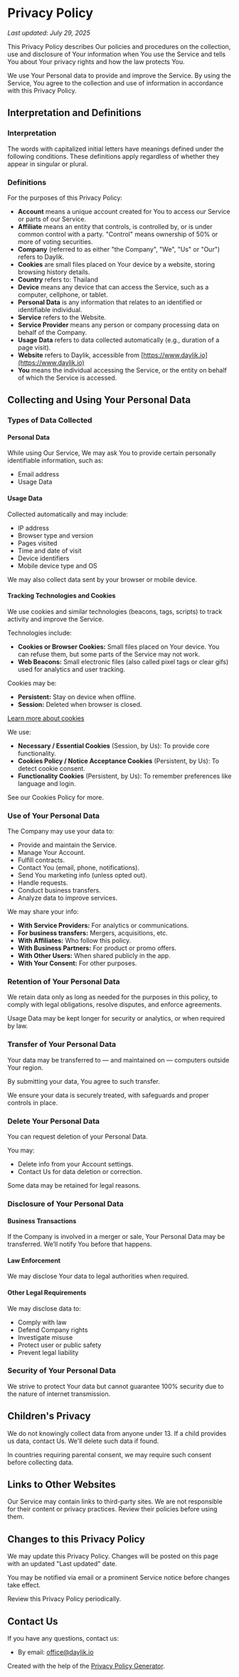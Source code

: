 # Privacy Policy

_Last updated: July 29, 2025_

This Privacy Policy describes Our policies and procedures on the collection, use and disclosure of Your information when You use the Service and tells You about Your privacy rights and how the law protects You.

We use Your Personal data to provide and improve the Service. By using the Service, You agree to the collection and use of information in accordance with this Privacy Policy.

## Interpretation and Definitions

### Interpretation

The words with capitalized initial letters have meanings defined under the following conditions. These definitions apply regardless of whether they appear in singular or plural.

### Definitions

For the purposes of this Privacy Policy:

- **Account** means a unique account created for You to access our Service or parts of our Service.
- **Affiliate** means an entity that controls, is controlled by, or is under common control with a party. "Control" means ownership of 50% or more of voting securities.
- **Company** (referred to as either "the Company", "We", "Us" or "Our") refers to Daylik.
- **Cookies** are small files placed on Your device by a website, storing browsing history details.
- **Country** refers to: Thailand
- **Device** means any device that can access the Service, such as a computer, cellphone, or tablet.
- **Personal Data** is any information that relates to an identified or identifiable individual.
- **Service** refers to the Website.
- **Service Provider** means any person or company processing data on behalf of the Company.
- **Usage Data** refers to data collected automatically (e.g., duration of a page visit).
- **Website** refers to Daylik, accessible from [https://www.daylik.io](https://www.daylik.io)
- **You** means the individual accessing the Service, or the entity on behalf of which the Service is accessed.

## Collecting and Using Your Personal Data

### Types of Data Collected

#### Personal Data

While using Our Service, We may ask You to provide certain personally identifiable information, such as:

- Email address
- Usage Data

#### Usage Data

Collected automatically and may include:

- IP address
- Browser type and version
- Pages visited
- Time and date of visit
- Device identifiers
- Mobile device type and OS

We may also collect data sent by your browser or mobile device.

#### Tracking Technologies and Cookies

We use cookies and similar technologies (beacons, tags, scripts) to track activity and improve the Service.

Technologies include:

- **Cookies or Browser Cookies:** Small files placed on Your device. You can refuse them, but some parts of the Service may not work.
- **Web Beacons:** Small electronic files (also called pixel tags or clear gifs) used for analytics and user tracking.

Cookies may be:

- **Persistent:** Stay on device when offline.
- **Session:** Deleted when browser is closed.

[Learn more about cookies](https://www.termsfeed.com/blog/cookies/#What_Are_Cookies)

We use:

- **Necessary / Essential Cookies** (Session, by Us): To provide core functionality.
- **Cookies Policy / Notice Acceptance Cookies** (Persistent, by Us): To detect cookie consent.
- **Functionality Cookies** (Persistent, by Us): To remember preferences like language and login.

See our Cookies Policy for more.

### Use of Your Personal Data

The Company may use your data to:

- Provide and maintain the Service.
- Manage Your Account.
- Fulfill contracts.
- Contact You (email, phone, notifications).
- Send You marketing info (unless opted out).
- Handle requests.
- Conduct business transfers.
- Analyze data to improve services.

We may share your info:

- **With Service Providers:** For analytics or communications.
- **For business transfers:** Mergers, acquisitions, etc.
- **With Affiliates:** Who follow this policy.
- **With Business Partners:** For product or promo offers.
- **With Other Users:** When shared publicly in the app.
- **With Your Consent:** For other purposes.

### Retention of Your Personal Data

We retain data only as long as needed for the purposes in this policy, to comply with legal obligations, resolve disputes, and enforce agreements.

Usage Data may be kept longer for security or analytics, or when required by law.

### Transfer of Your Personal Data

Your data may be transferred to — and maintained on — computers outside Your region.

By submitting your data, You agree to such transfer.

We ensure your data is securely treated, with safeguards and proper controls in place.

### Delete Your Personal Data

You can request deletion of your Personal Data.

You may:

- Delete info from your Account settings.
- Contact Us for data deletion or correction.

Some data may be retained for legal reasons.

### Disclosure of Your Personal Data

#### Business Transactions

If the Company is involved in a merger or sale, Your Personal Data may be transferred. We’ll notify You before that happens.

#### Law Enforcement

We may disclose Your data to legal authorities when required.

#### Other Legal Requirements

We may disclose data to:

- Comply with law
- Defend Company rights
- Investigate misuse
- Protect user or public safety
- Prevent legal liability

### Security of Your Personal Data

We strive to protect Your data but cannot guarantee 100% security due to the nature of internet transmission.

## Children's Privacy

We do not knowingly collect data from anyone under 13. If a child provides us data, contact Us. We'll delete such data if found.

In countries requiring parental consent, we may require such consent before collecting data.

## Links to Other Websites

Our Service may contain links to third-party sites. We are not responsible for their content or privacy practices. Review their policies before using them.

## Changes to this Privacy Policy

We may update this Privacy Policy. Changes will be posted on this page with an updated "Last updated" date.

You may be notified via email or a prominent Service notice before changes take effect.

Review this Privacy Policy periodically.

## Contact Us

If you have any questions, contact us:

- By email: [office@daylik.io](mailto:office@daylik.io)

Created with the help of the [Privacy Policy Generator](https://www.termsfeed.com/privacy-policy-generator/).

